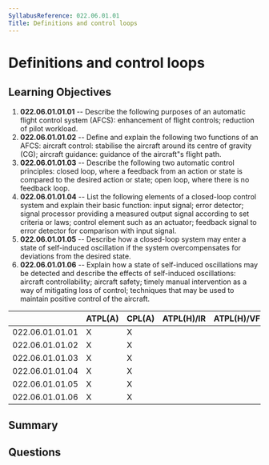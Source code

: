 ```yaml
---
SyllabusReference: 022.06.01.01
Title: Definitions and control loops
---
```


# Definitions and control loops

## Learning Objectives

1. **022.06.01.01.01** -- Describe the following purposes of an automatic flight
   control system (AFCS): enhancement of flight controls; reduction of pilot
   workload.
2. **022.06.01.01.02** -- Define and explain the following two functions of an
   AFCS: aircraft control: stabilise the aircraft around its centre of gravity
   (CG); aircraft guidance: guidance of the aircraft"s flight path.
3. **022.06.01.01.03** -- Describe the following two automatic control
   principles: closed loop, where a feedback from an action or state is compared
   to the desired action or state; open loop, where there is no feedback loop.
4. **022.06.01.01.04** -- List the following elements of a closed-loop control
   system and explain their basic function: input signal; error detector; signal
   processor providing a measured output signal according to set criteria or
   laws; control element such as an actuator; feedback signal to error detector
   for comparison with input signal.
5. **022.06.01.01.05** -- Describe how a closed-loop system may enter a state of
   self-induced oscillation if the system overcompensates for deviations from
   the desired state.
6. **022.06.01.01.06** -- Explain how a state of self-induced oscillations may
   be detected and describe the effects of self-induced oscillations: aircraft
   controllability; aircraft safety; timely manual intervention as a way of
   mitigating loss of control; techniques that may be used to maintain positive
   control of the aircraft.

|                 | ATPL(A) | CPL(A) | ATPL(H)/IR | ATPL(H)/VFR | CPL(H) | IR  | CBIR(A) |
| --------------- | ------- | ------ | ---------- | ----------- | ------ | --- | ------- |
| 022.06.01.01.01 | X       | X      |            |             |        | X   |         |
| 022.06.01.01.02 | X       | X      |            |             |        | X   |         |
| 022.06.01.01.03 | X       | X      |            |             |        |     |         |
| 022.06.01.01.04 | X       | X      |            |             |        |     |         |
| 022.06.01.01.05 | X       | X      |            |             |        |     |         |
| 022.06.01.01.06 | X       | X      |            |             |        |     |         |

## Summary

## Questions
